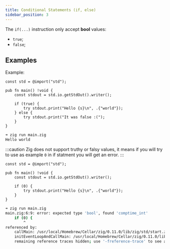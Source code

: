 ```yaml
---
title: Conditional Statements (if, else)
sidebar_position: 3
---
```


The `if(...)` instruction only accept **bool** values:
* `true`;
* `false`;

## Examples

Example:
```zig title="~/example/main.zig"
const std = @import("std");

pub fn main() !void {
    const stdout = std.io.getStdOut().writer();

    if (true) {
        try stdout.print("Hello {s}\n", .{"world"});
    } else {
        try stdout.print("It was false :(");
    }
}
```

```bash title="~/example via ↯ v0.11.0 took 2s"
➜ zig run main.zig
Hello world
```

:::caution
Zig does not support truthy or falsy values, it means if you will try to use as example `0` in if statment you will get an error. 
:::

```zig title="~/example/main.zig"
const std = @import("std");

pub fn main() !void {
    const stdout = std.io.getStdOut().writer();

    if (0) {
        try stdout.print("Hello {s}\n", .{"world"});
    }
}
```

```bash title="~/example via ↯ v0.11.0 took 2s"
➜ zig run main.zig
main.zig:6:9: error: expected type 'bool', found 'comptime_int'
    if (0) {
        ^
referenced by:
    callMain: /usr/local/Homebrew/Cellar/zig/0.11.0/lib/zig/std/start.zig:574:32
    initEventLoopAndCallMain: /usr/local/Homebrew/Cellar/zig/0.11.0/lib/zig/std/start.zig:508:34
    remaining reference traces hidden; use '-freference-trace' to see all reference traces
```